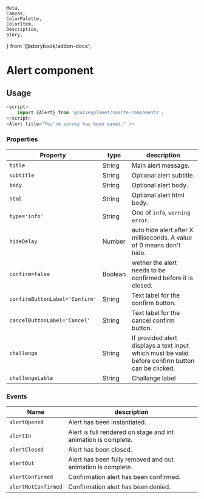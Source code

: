 	Meta,
	Canvas,
	ColorPalette,
	ColorItem,
	Description,
	Story,
} from '@storybook/addon-docs';


<Meta
	title="Alert/Documentation"
	component={Alert}
/>

# Alert component

<div id="example">
	<Story id="alert-default--default" />
	<Story id="alert-default--challenge" />
</div>

## Usage

```ts
<script>
	import {Alert} from '@surveyplanet/svelte-components';
</script>
<Alert title="You're survey has been saved." />
```

### Properties

| Property                       | type    | description                                                                                       |
| ------------------------------ | ------- | ------------------------------------------------------------------------------------------------- |
| `title`                        | String  | Main alert message.                                                                               |
| `subtitle`                     | String  | Optional alert subtitle.                                                                          |
| `body`                         | String  | Optional alert body.                                                                              |
| `html`                         | String  | Optional alert html body.                                                                         |
| `type='info'`                  | String  | One of `info`, `warning` `error`.                                                                 |
| `hideDelay`                    | Number  | auto hide alert after X milliseconds. A value of 0 means don't hide.                              |
| `confirm=false`                | Boolean | wether the alert needs to be confirmed before it is closed.                                       |
| `confirmButtonLabel='Confirm'` | String  | Text label for the confirm button.                                                                |
| `cancelButtonLabel='Cancel'`   | String  | Text label for the cancel confirm button.                                                         |
| `challenge`                    | String  | If provided alert displays a text input which must be valid before confirm button can be clicked. |
| `challengeLable`               | String  | Challange label                                                                                   |

### Events

| Name                | description                                                    |
| ------------------- | -------------------------------------------------------------- |
| `alertOpened`       | Alert has been instantiated.                                   |
| `alertIn`           | Alert is full rendered on stage and int animation is complete. |
| `alertClosed`       | Alert has been closed.                                         |
| `alertOut`          | Alert has been fully removed and out animation is complete.    |
| `alertConfirmed`    | Confirmation alert has been confirmed.                         |
| `alertNotConfirmed` | Confirmation alert has been denied.                            |
